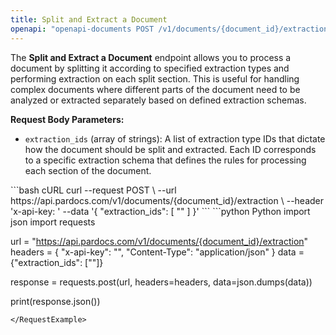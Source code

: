 ---
title: Split and Extract a Document
openapi: "openapi-documents POST /v1/documents/{document_id}/extraction"
---

The **Split and Extract a Document** endpoint allows you to process a document by splitting it according to specified extraction types and performing extraction on each split section. This is useful for handling complex documents where different parts of the document need to be analyzed or extracted separately based on defined extraction schemas.

**Request Body Parameters:**

- `extraction_ids` (array of strings): A list of extraction type IDs that dictate how the document should be split and extracted. Each ID corresponds to a specific extraction schema that defines the rules for processing each section of the document.

<RequestExample>
```bash cURL
curl --request POST \
  --url https://api.pardocs.com/v1/documents/{document_id}/extraction \
  --header 'x-api-key: <api-key>'
  --data '{
  "extraction_ids": [
    "<string>"
  ]
}'
```
```python Python
import json
import requests

url = "https://api.pardocs.com/v1/documents/{document_id}/extraction"
headers = {
    "x-api-key": "<api-key>",
    "Content-Type": "application/json"
}
data = {"extraction_ids": ["<string>"]}

response = requests.post(url, headers=headers, data=json.dumps(data))

print(response.json())
```
</RequestExample>
